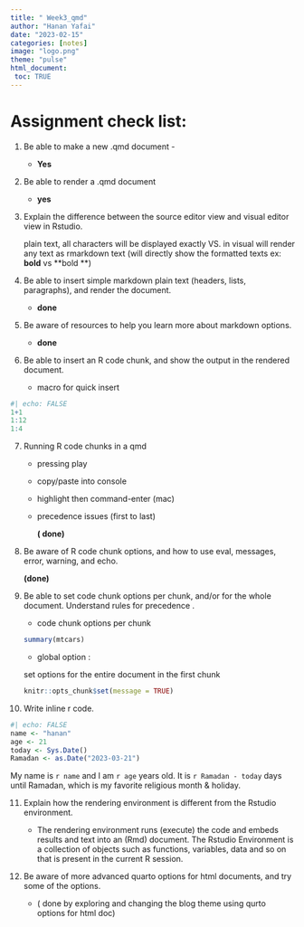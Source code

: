 ```yaml
---
title: " Week3_qmd"
author: "Hanan Yafai"
date: "2023-02-15"
categories: [notes]
image: "logo.png"
theme: "pulse"
html_document:
 toc: TRUE
---
```


# Assignment check list:

1.  Be able to make a new .qmd document -

    -   **Yes**

2.  Be able to render a .qmd document

    -   **yes**

3.  Explain the difference between the source editor view and visual editor view in Rstudio.

    plain text, all characters will be displayed exactly VS. in visual will render any text as rmarkdown text (will directly show the formatted texts ex: **bold** vs \*\*bold \*\*)

4.  Be able to insert simple markdown plain text (headers, lists, paragraphs), and render the document.

    -   **done**

5.  Be aware of resources to help you learn more about markdown options.

    -   **done**

6.  Be able to insert an R code chunk, and show the output in the rendered document.

    -   macro for quick insert

```r
#| echo: FALSE
1+1
1:12
1:4
```

7.  Running R code chunks in a qmd

    -   pressing play

    -   copy/paste into console

    -   highlight then command-enter (mac)

    -   precedence issues (first to last)

        **( done)**

8.  Be aware of R code chunk options, and how to use eval, messages, error, warning, and echo.

    **(done)**

9.  Be able to set code chunk options per chunk, and/or for the whole document. Understand rules for precedence .

    -   code chunk options per chunk

    ```r
    summary(mtcars)

    ```

    -   global option :

    set options for the entire document in the first chunk

    ```r
    knitr::opts_chunk$set(message = TRUE)

    ```

10. Write inline r code.

```r
#| echo: FALSE
name <- "hanan"
age <- 21
today <- Sys.Date()
Ramadan <- as.Date("2023-03-21")
```

My name is `r name` and I am `r age` years old. It is `r Ramadan - today` days until Ramadan, which is my favorite religious month & holiday.

11. Explain how the rendering environment is different from the Rstudio environment.

    -   The rendering environment runs (execute) the code and embeds results and text into an (Rmd) document. The Rstudio Environment is a collection of objects such as functions, variables, data and so on that is present in the current R session.

12. Be aware of more advanced quarto options for html documents, and try some of the options.

    -   ( done by exploring and changing the blog theme using qurto options for html doc)
